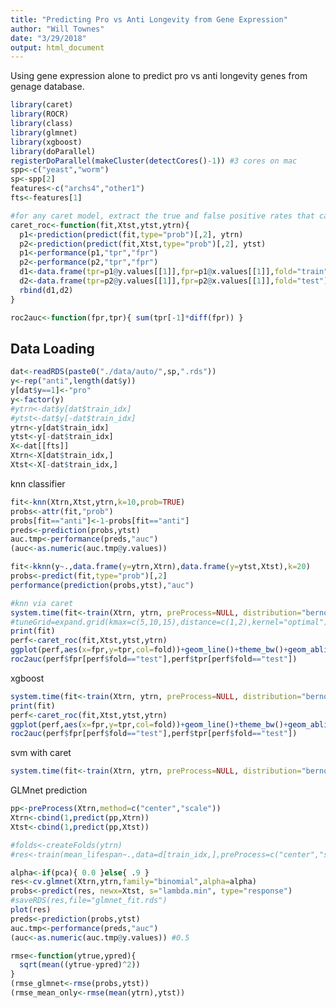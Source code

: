 ```yaml
---
title: "Predicting Pro vs Anti Longevity from Gene Expression"
author: "Will Townes"
date: "3/29/2018"
output: html_document
---
```


Using gene expression alone to predict pro vs anti longevity genes from genage database.

```r
library(caret)
library(ROCR)
library(class)
library(glmnet)
library(xgboost)
library(doParallel)
registerDoParallel(makeCluster(detectCores()-1)) #3 cores on mac
spp<-c("yeast","worm")
sp<-spp[2]
features<-c("archs4","other1")
fts<-features[1]
```

```r
#for any caret model, extract the true and false positive rates that can be used to make ROC
caret_roc<-function(fit,Xtst,ytst,ytrn){
  p1<-prediction(predict(fit,type="prob")[,2], ytrn)
  p2<-prediction(predict(fit,Xtst,type="prob")[,2], ytst)
  p1<-performance(p1,"tpr","fpr")
  p2<-performance(p2,"tpr","fpr")
  d1<-data.frame(tpr=p1@y.values[[1]],fpr=p1@x.values[[1]],fold="train")
  d2<-data.frame(tpr=p2@y.values[[1]],fpr=p2@x.values[[1]],fold="test")
  rbind(d1,d2)
}

roc2auc<-function(fpr,tpr){ sum(tpr[-1]*diff(fpr)) }
```

## Data Loading

```r
dat<-readRDS(paste0("./data/auto/",sp,".rds"))
y<-rep("anti",length(dat$y))
y[dat$y==1]<-"pro"
y<-factor(y)
#ytrn<-dat$y[dat$train_idx]
#ytst<-dat$y[-dat$train_idx]
ytrn<-y[dat$train_idx]
ytst<-y[-dat$train_idx]
X<-dat[[fts]]
Xtrn<-X[dat$train_idx,]
Xtst<-X[-dat$train_idx,]
```

knn classifier

```r
fit<-knn(Xtrn,Xtst,ytrn,k=10,prob=TRUE)
probs<-attr(fit,"prob")
probs[fit=="anti"]<-1-probs[fit=="anti"]
preds<-prediction(probs,ytst)
auc.tmp<-performance(preds,"auc")
(auc<-as.numeric(auc.tmp@y.values))

fit<-kknn(y~.,data.frame(y=ytrn,Xtrn),data.frame(y=ytst,Xtst),k=20)
probs<-predict(fit,type="prob")[,2]
performance(prediction(probs,ytst),"auc")

#knn via caret
system.time(fit<-train(Xtrn, ytrn, preProcess=NULL, distribution="bernoulli", verbose=FALSE, metric="Kappa", trControl=trainControl("repeatedcv",5,repeats=2),  method="kknn"))
#tuneGrid=expand.grid(kmax=c(5,10,15),distance=c(1,2),kernel="optimal")
print(fit)
perf<-caret_roc(fit,Xtst,ytst,ytrn)
ggplot(perf,aes(x=fpr,y=tpr,col=fold))+geom_line()+theme_bw()+geom_abline(slope=1,intercept=0,alpha=.5)
roc2auc(perf$fpr[perf$fold=="test"],perf$tpr[perf$fold=="test"])
```

xgboost

```r
system.time(fit<-train(Xtrn, ytrn, preProcess=NULL, distribution="bernoulli", verbose=FALSE, metric="Kappa", trControl=trainControl("repeatedcv",5,repeats=2),  method="xgbTree"))
print(fit)
perf<-caret_roc(fit,Xtst,ytst,ytrn)
ggplot(perf,aes(x=fpr,y=tpr,col=fold))+geom_line()+theme_bw()+geom_abline(slope=1,intercept=0,alpha=.5)
roc2auc(perf$fpr[perf$fold=="test"],perf$tpr[perf$fold=="test"])
```

svm with caret
```r
system.time(fit<-train(Xtrn, ytrn, preProcess=NULL, distribution="bernoulli", verbose=FALSE, metric="Kappa", trControl=trainControl("repeatedcv",5,repeats=2),  method="svmRadial"))
```

GLMnet prediction

```r
pp<-preProcess(Xtrn,method=c("center","scale"))
Xtrn<-cbind(1,predict(pp,Xtrn))
Xtst<-cbind(1,predict(pp,Xtst))

#folds<-createFolds(ytrn)
#res<-train(mean_lifespan~.,data=d[train_idx,],preProcess=c("center","scale"))

alpha<-if(pca){ 0.0 }else{ .9 }
res<-cv.glmnet(Xtrn,ytrn,family="binomial",alpha=alpha)
probs<-predict(res, newx=Xtst, s="lambda.min", type="response")
#saveRDS(res,file="glmnet_fit.rds")
plot(res)
preds<-prediction(probs,ytst)
auc.tmp<-performance(preds,"auc")
(auc<-as.numeric(auc.tmp@y.values)) #0.5
```

```r
rmse<-function(ytrue,ypred){
  sqrt(mean((ytrue-ypred)^2))
}
(rmse_glmnet<-rmse(probs,ytst))
(rmse_mean_only<-rmse(mean(ytrn),ytst))
```

